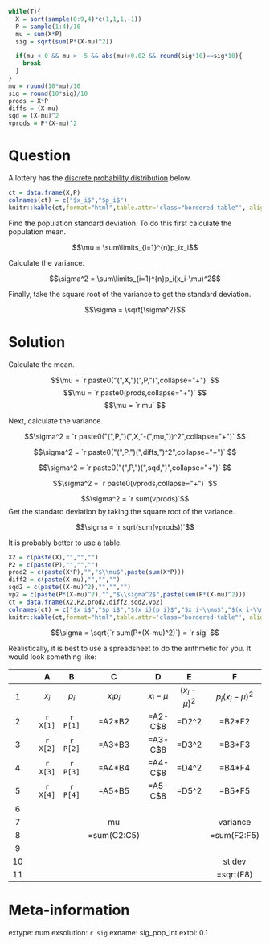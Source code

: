 ```r
while(T){
  X = sort(sample(0:9,4)*c(1,1,1,-1))
  P = sample(1:4)/10
  mu = sum(X*P)
  sig = sqrt(sum(P*(X-mu)^2))

  if(mu < 0 && mu > -5 && abs(mu)>0.02 && round(sig*10)==sig*10){
    break
  }
}
mu = round(10*mu)/10
sig = round(10*sig)/10
prods = X*P
diffs = (X-mu)
sqd = (X-mu)^2
vprods = P*(X-mu)^2
```

Question
========

<style type="text/css" rel="stylesheet">
.bordered-table {
    border-collapse: collapse;
    border-spacing: 0;
    border:2px solid #000000;
}
.bordered-table th {
    border:2px solid #000000;
    padding: 4px;
}
.bordered-table td{
    border:2px solid #000000;
    padding: 4px;
}
</style>

A lottery has the [discrete probability distribution](https://en.wikipedia.org/wiki/Probability_mass_function){target="_blank"} below.

```r
ct = data.frame(X,P)
colnames(ct) = c("$x_i$","$p_i$")
knitr::kable(ct,format="html",table.attr='class="bordered-table"', align = "cccc",row.names=F)
```

Find the population standard deviation. To do this first calculate the population mean.

$$\mu = \sum\limits_{i=1}^{n}p_ix_i$$

Calculate the variance.

$$\sigma^2 = \sum\limits_{i=1}^{n}p_i(x_i-\mu)^2$$

Finally, take the square root of the variance to get the standard deviation.

$$\sigma = \sqrt{\sigma^2}$$


Solution
========

<style type="text/css" rel="stylesheet">
.bordered-table {
    border-collapse: collapse;
    border-spacing: 0;
    border:2px solid #000000;
}
.bordered-table th {
    border:2px solid #000000;
    padding: 4px;
}
.bordered-table td{
    border:2px solid #000000;
    padding: 4px;
}
</style>


Calculate the mean.

$$\mu = `r paste0("(",X,")(",P,")",collapse="+")` $$
$$\mu = `r paste0(prods,collapse="+")` $$
$$\mu = `r mu` $$

Next, calculate the variance.

$$\sigma^2 = `r paste0("(",P,")(",X,"-(",mu,"))^2",collapse="+")` $$

$$\sigma^2 = `r paste0("(",P,")(",diffs,")^2",collapse="+")` $$

$$\sigma^2 = `r paste0("(",P,")(",sqd,")",collapse="+")` $$

$$\sigma^2 = `r paste0(vprods,collapse="+")` $$

$$\sigma^2 = `r sum(vprods)`$$
Get the standard deviation by taking the square root of the variance.

$$\sigma = `r sqrt(sum(vprods))`$$

It is probably better to use a table.

```r
X2 = c(paste(X),"","","")
P2 = c(paste(P),"","","")
prod2 = c(paste(X*P),"","$\\mu$",paste(sum(X*P)))
diff2 = c(paste(X-mu),"","","")
sqd2 = c(paste((X-mu)^2),"","","")
vp2 = c(paste(P*(X-mu)^2),"","$\\sigma^2$",paste(sum(P*(X-mu)^2)))
ct = data.frame(X2,P2,prod2,diff2,sqd2,vp2)
colnames(ct) = c("$x_i$","$p_i$","$(x_i)(p_i)$","$x_i-\\mu$","$(x_i-\\mu)^2$","$p_i(x_i-\\mu)^2$")
knitr::kable(ct,format="html",table.attr='class="bordered-table"', align = "cccc",row.names=F)
```

$$\sigma = \sqrt{`r sum(P*(X-mu)^2)`} = `r sig` $$

Realistically, it is best to use a spreadsheet to do the arithmetic for you. It would look something like:

|     |     |    A     |   B      |     C      |    D      |      E        | F |
|:---:|:---:|:--------:|:--------:|:----------:|:---------:|:-------------:|:---:|
|  1  |     | $x_i$    | $p_i$    | $x_ip_i$   | $x_i-\mu$ | $(x_i-\mu)^2$ | $p_i(x_i-\mu)^2$ |
|  2  |     | `r X[1]` | `r P[1]` |   =A2*B2   |  =A2-C$8  |   =D2^2       | =B2*F2  |
|  3  |     | `r X[2]` | `r P[2]` |   =A3*B3   |  =A3-C$8  |   =D3^2       | =B3*F3  |
|  4  |     | `r X[3]` | `r P[3]` |   =A4*B4   |  =A4-C$8  |   =D4^2       | =B4*F4  |
|  5  |     | `r X[4]` | `r P[4]` |   =A5*B5   |  =A5-C$8  |   =D5^2       | =B5*F5  |
|  6  |     |          |          |            |           |               |         |
|  7  |     |          |          |  mu        |           |               | variance|
|  8  |     |          |          | =sum(C2:C5)|           |               | =sum(F2:F5) |
|  9  |     |          |          |            |           |               |         |
|  10 |     |          |          |            |           |               | st dev  |
|  11 |     |          |          |            |           |               | =sqrt(F8) |





Meta-information
================
extype: num
exsolution: `r sig`
exname: sig_pop_int
extol: 0.1
